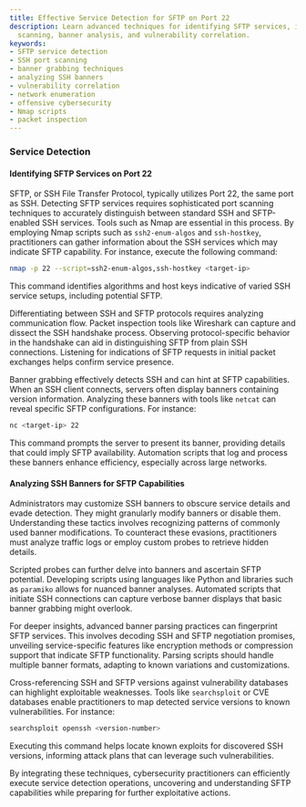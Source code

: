 ```yaml
---
title: Effective Service Detection for SFTP on Port 22
description: Learn advanced techniques for identifying SFTP services, including port
  scanning, banner analysis, and vulnerability correlation.
keywords:
- SFTP service detection
- SSH port scanning
- banner grabbing techniques
- analyzing SSH banners
- vulnerability correlation
- network enumeration
- offensive cybersecurity
- Nmap scripts
- packet inspection
---
```


### Service Detection

#### Identifying SFTP Services on Port 22

SFTP, or SSH File Transfer Protocol, typically utilizes Port 22, the same port as SSH. Detecting SFTP services requires sophisticated port scanning techniques to accurately distinguish between standard SSH and SFTP-enabled SSH services. Tools such as Nmap are essential in this process. By employing Nmap scripts such as `ssh2-enum-algos` and `ssh-hostkey`, practitioners can gather information about the SSH services which may indicate SFTP capability. For instance, execute the following command: 
```bash
nmap -p 22 --script=ssh2-enum-algos,ssh-hostkey <target-ip>
```
This command identifies algorithms and host keys indicative of varied SSH service setups, including potential SFTP.

Differentiating between SSH and SFTP protocols requires analyzing communication flow. Packet inspection tools like Wireshark can capture and dissect the SSH handshake process. Observing protocol-specific behavior in the handshake can aid in distinguishing SFTP from plain SSH connections. Listening for indications of SFTP requests in initial packet exchanges helps confirm service presence.

Banner grabbing effectively detects SSH and can hint at SFTP capabilities. When an SSH client connects, servers often display banners containing version information. Analyzing these banners with tools like `netcat` can reveal specific SFTP configurations. For instance:
```bash
nc <target-ip> 22
```
This command prompts the server to present its banner, providing details that could imply SFTP availability. Automation scripts that log and process these banners enhance efficiency, especially across large networks.

#### Analyzing SSH Banners for SFTP Capabilities

Administrators may customize SSH banners to obscure service details and evade detection. They might granularly modify banners or disable them. Understanding these tactics involves recognizing patterns of commonly used banner modifications. To counteract these evasions, practitioners must analyze traffic logs or employ custom probes to retrieve hidden details.

Scripted probes can further delve into banners and ascertain SFTP potential. Developing scripts using languages like Python and libraries such as `paramiko` allows for nuanced banner analyses. Automated scripts that initiate SSH connections can capture verbose banner displays that basic banner grabbing might overlook.

For deeper insights, advanced banner parsing practices can fingerprint SFTP services. This involves decoding SSH and SFTP negotiation promises, unveiling service-specific features like encryption methods or compression support that indicate SFTP functionality. Parsing scripts should handle multiple banner formats, adapting to known variations and customizations.

Cross-referencing SSH and SFTP versions against vulnerability databases can highlight exploitable weaknesses. Tools like `searchsploit` or CVE databases enable practitioners to map detected service versions to known vulnerabilities. For instance:
```bash
searchsploit openssh <version-number>
```
Executing this command helps locate known exploits for discovered SSH versions, informing attack plans that can leverage such vulnerabilities.

By integrating these techniques, cybersecurity practitioners can efficiently execute service detection operations, uncovering and understanding SFTP capabilities while preparing for further exploitative actions.